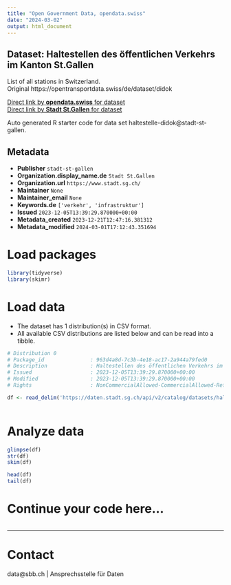 ```yaml
---
title: "Open Government Data, opendata.swiss"
date: "2024-03-02"
output: html_document
---
```


## Dataset: Haltestellen des öffentlichen Verkehrs im Kanton St.Gallen

List of all stations in Switzerland. Original https://opentransportdata.swiss/de/dataset/didok 

[Direct link by **opendata.swiss** for dataset](https://opendata.swiss/de/dataset/haltestellen-des-offentlichen-verkehrs-im-kanton-st-gallen)<br>
[Direct link by **Stadt St.Gallen** for dataset](https://daten.stadt.sg.ch/explore/dataset/haltestelle-didok/)

Auto generated R starter code for data set haltestelle-didok@stadt-st-gallen.

## Metadata

- **Publisher** `stadt-st-gallen`
- **Organization.display_name.de** `Stadt St.Gallen`
- **Organization.url** `https://www.stadt.sg.ch/`
- **Maintainer** `None`
- **Maintainer_email** `None`
- **Keywords.de** `['verkehr', 'infrastruktur']`
- **Issued** `2023-12-05T13:39:29.870000+00:00`
- **Metadata_created** `2023-12-21T12:47:16.381312`
- **Metadata_modified** `2024-03-01T17:12:43.351694`


# Load packages

```r

library(tidyverse)
library(skimr)

```

# Load data

-   The dataset has 1 distribution(s) in CSV format.
-   All available CSV distributions are listed below and can be read into a tibble.

```r

# Distribution 0
# Package_id               : 963d4a8d-7c3b-4e18-ac17-2a944a79fed0
# Description              : Haltestellen des öffentlichen Verkehrs im Kanton St.Gallen (csv)
# Issued                   : 2023-12-05T13:39:29.870000+00:00
# Modified                 : 2023-12-05T13:39:29.870000+00:00
# Rights                   : NonCommercialAllowed-CommercialAllowed-ReferenceRequired

df <- read_delim('https://daten.stadt.sg.ch/api/v2/catalog/datasets/haltestelle-didok/exports/csv')



```

# Analyze data

```r

glimpse(df)
str(df)
skim(df)

head(df)
tail(df)

```

# Continue your code here...

```r

```

------------------------------------------------------------------------

# Contact

data@sbb.ch | Ansprechsstelle für Daten

